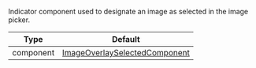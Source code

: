 Indicator component used to designate an image as selected in the image picker.

| Type      | Default                                                                                                                                                                               |
| --------- | ------------------------------------------------------------------------------------------------------------------------------------------------------------------------------------- |
| component | [ImageOverlaySelectedComponent](https://github.com/GetStream/stream-chat-react-native/blob/main/package/src/components/AttachmentPicker/components/ImageOverlaySelectedComponent.tsx) |
